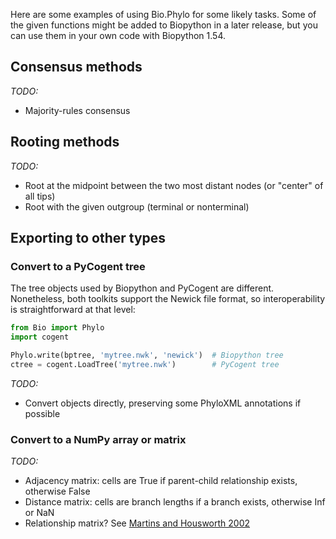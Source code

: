 Here are some examples of using Bio.Phylo for some likely tasks. Some of the given functions might be added to Biopython in a later release, but you can use them in your own code with Biopython 1.54.

==Consensus methods==

''TODO:''
* Majority-rules consensus


==Rooting methods==

''TODO:''

* Root at the midpoint between the two most distant nodes (or "center" of all tips)
* Root with the given outgroup (terminal or nonterminal)


==Exporting to other types==

===Convert to a PyCogent tree===

The tree objects used by Biopython and PyCogent are different. Nonetheless, both toolkits support the Newick file format, so interoperability is straightforward at that level:

<source lang=Python>
from Bio import Phylo
import cogent

Phylo.write(bptree, 'mytree.nwk', 'newick')  # Biopython tree
ctree = cogent.LoadTree('mytree.nwk')        # PyCogent tree
</source>

''TODO:''

* Convert objects directly, preserving some PhyloXML annotations if possible


===Convert to a NumPy array or matrix===

''TODO:''

* Adjacency matrix: cells are True if parent-child relationship exists, otherwise False
* Distance matrix: cells are branch lengths if a branch exists, otherwise Inf or NaN
* Relationship matrix? See [http://www.jstor.org/stable/3070822 Martins and Housworth 2002]